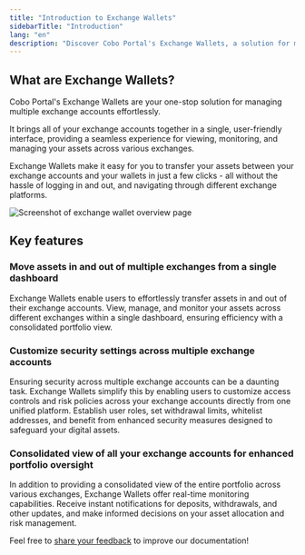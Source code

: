 ```yaml
---
title: "Introduction to Exchange Wallets"
sidebarTitle: "Introduction"
lang: "en"
description: "Discover Cobo Portal's Exchange Wallets, a solution for managing multiple exchange accounts seamlessly."
---
```


## What are Exchange Wallets?
Cobo Portal's Exchange Wallets are your one-stop solution for managing multiple exchange accounts effortlessly.

It brings all of your exchange accounts together in a single, user-friendly interface, providing a seamless experience for viewing, monitoring, and managing your assets across various exchanges.

Exchange Wallets make it easy for you to transfer your assets between your exchange accounts and your wallets in just a few clicks - all without the hassle of logging in and out, and navigating through different exchange platforms.

<img src="/en/images/exchange-wallet/card_view.png" className="screenshot_full_screen" alt="Screenshot of exchange wallet overview page" />

## Key features

### Move assets in and out of multiple exchanges from a single dashboard
Exchange Wallets enable users to effortlessly transfer assets in and out of their exchange accounts. View, manage, and monitor your assets across different exchanges within a single dashboard, ensuring efficiency with a consolidated portfolio view.

### Customize security settings across multiple exchange accounts
Ensuring security across multiple exchange accounts can be a daunting task. Exchange Wallets simplify this by enabling users to customize access controls and risk policies across your exchange accounts directly from one unified platform. Establish user roles, set withdrawal limits, whitelist addresses, and benefit from enhanced security measures designed to safeguard your digital assets.

### Consolidated view of all your exchange accounts for enhanced portfolio oversight
In addition to providing a consolidated view of the entire portfolio across various exchanges, Exchange Wallets offer real-time monitoring capabilities. Receive instant notifications for deposits, withdrawals, and other updates, and make informed decisions on your asset allocation and risk management.

<Tip>Feel free to [share your feedback](https://forms.zohopublic.com/cobo/form/DocumentFeedbackForm/formperma/QvLOhxJv1_JMsJ-1dleZ8Itb_7rzN-LtgvsDdxosoVI?referrername=manuals) to improve our documentation!</Tip>